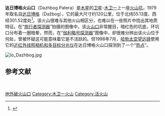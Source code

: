 '''达日博格火山口'''（Dazhbog Patera）是[[木星|木星]]的[[卫星|卫星]]-[[木卫一|木卫一]]上一座[[破火山口|火山坑]]，1979年取名自[[达日博格|达日博格]]（Dažbog），它的最大尺寸约120公里，位于北纬55.13度、西经301.52度处<ref>{{GPN|1433|Dazhbog Patera}}</ref>。该火山很难与其他火山相区分，也难以在一些照片中找出其地质特征。在“[[旅行者计划|旅行者探测器]]”拍摄的图像中，该[[火山口|火山口]]非常醒目，暗红色的坑底，环坑口分布着一圈暗晕，然而，在“[[伽利略号|伽利略号探测器]]”图像中，却很难分辨出该火山位于何处，曾被怀疑这可能意味着它是不活跃的。但1998年7月，[[哈勃太空望远镜|哈勃太空望远镜]]使用它的[[近红外线照相机和多目标分光仪|近红外线照相机和多目标分光仪]]在达日博格火山口探测到了一个“[[热点_(地质学)|热点]]”。

[[Image:Io_Dazhbog.jpg|thumb]]
{{clear}}

==参考文献==
{{Reflist}}
{{Io}}
 
[[Category:地外破火山口|]]
[[Category:木卫一火山|Category:木卫一火山]]
[[Category:活火山|Category:活火山]]